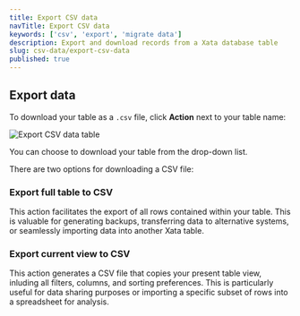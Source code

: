```yaml
---
title: Export CSV data
navTitle: Export CSV data
keywords: ['csv', 'export', 'migrate data']
description: Export and download records from a Xata database table
slug: csv-data/export-csv-data
published: true
---
```


## Export data

To download your table as a `.csv` file, click **Action** next to your table name:

![Export CSV data table](../images/export-table.png)

You can choose to download your table from the drop-down list.

There are two options for downloading a CSV file:

### **Export full table to CSV**

This action facilitates the export of all rows contained within your table. This is valuable for generating backups, transferring data to alternative systems, or seamlessly importing data into another Xata table.

### **Export current view to CSV**

This action generates a CSV file that copies your present table view, inluding all filters, columns, and sorting preferences. This is particularly useful for data sharing purposes or importing a specific subset of rows into a spreadsheet for analysis.
